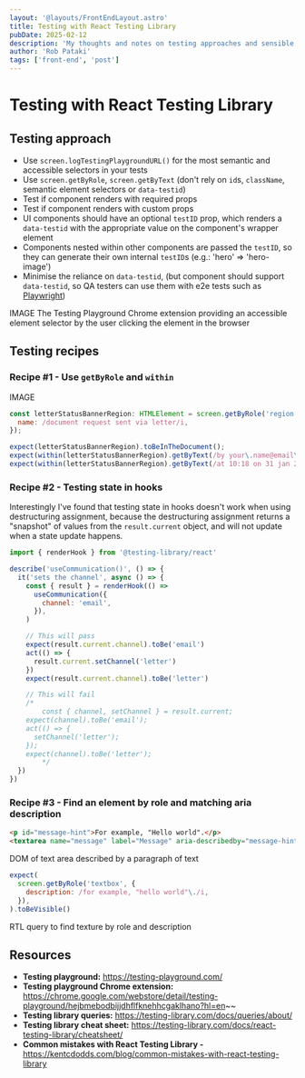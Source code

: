 ```yaml
---
layout: '@layouts/FrontEndLayout.astro'
title: Testing with React Testing Library
pubDate: 2025-02-12
description: 'My thoughts and notes on testing approaches and sensible practices using ReactTesting Library.'
author: 'Rob Pataki'
tags: ['front-end', 'post']
---
```


# Testing with React Testing Library

## Testing approach

- Use `screen.logTestingPlaygroundURL()` for the most semantic and accessible selectors in your tests
- Use `screen.getByRole`, `screen.getByText` (don't rely on `id`s, `className`, semantic element selectors or `data-testid`)
- Test if component renders with required props
- Test if component renders with custom props
- UI components should have an optional `testID` prop, which renders a `data-testid` with the appropriate value on the component's wrapper element
- Components nested within other components are passed the `testID`, so they can generate their own internal `testID`s (e.g.: 'hero' ⇒ 'hero-image')
- Minimise the reliance on `data-testid`, (but component should support `data-testid`, so QA testers can use them with e2e tests such as [Playwright](https://playwright.dev/))

IMAGE
The Testing Playground Chrome extension providing an accessible element selector by the user clicking the element in the browser

## Testing recipes

### Recipe #1 - Use `getByRole` and `within`

IMAGE

```js
const letterStatusBannerRegion: HTMLElement = screen.getByRole('region', {
  name: /document request sent via letter/i,
});

expect(letterStatusBannerRegion).toBeInTheDocument();
expect(within(letterStatusBannerRegion).getByText(/by your\.name@email\.com \./i)).toBeInTheDocument();
expect(within(letterStatusBannerRegion).getByText(/at 10:18 on 31 jan 2023./i)).toBeInTheDocument();
```

### Recipe #2 - Testing state in hooks

Interestingly I've found that testing state in hooks doesn't work when using destructuring assignment, because the destructuring assignment returns a "snapshot" of values from the `result.current` object, and will not update when a state update happens.

```js
import { renderHook } from '@testing-library/react'

describe('useCommunication()', () => {
  it('sets the channel', async () => {
    const { result } = renderHook(() =>
      useCommunication({
        channel: 'email',
      }),
    )

    // This will pass
    expect(result.current.channel).toBe('email')
    act(() => {
      result.current.setChannel('letter')
    })
    expect(result.current.channel).toBe('letter')

    // This will fail
    /* 
		const { channel, setChannel } = result.current;
    expect(channel).toBe('email');
    act(() => {
      setChannel('letter');
    });
    expect(channel).toBe('letter');
		*/
  })
})
```

### Recipe #3 - Find an element by role and matching aria description

```html
<p id="message-hint">For example, "Hello world".</p>
<textarea name="message" label="Message" aria-describedby="message-hint" />
```

DOM of text area described by a paragraph of text

```js
expect(
  screen.getByRole('textbox', {
    description: /for example, "hello world"\./i,
  }),
).toBeVisible()
```

RTL query to find texture by role and description

## Resources

- **Testing playground:** https://testing-playground.com/
- **Testing playground Chrome extension:** https://chrome.google.com/webstore/detail/testing-playground/hejbmebodbijjdhflfknehhcgaklhano?hl=en~~
- **Testing library queries:** https://testing-library.com/docs/queries/about/
- **Testing library cheat sheet:** https://testing-library.com/docs/react-testing-library/cheatsheet/
- **Common mistakes with React Testing Library -** https://kentcdodds.com/blog/common-mistakes-with-react-testing-library
